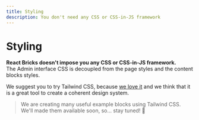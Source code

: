 ```yaml
---
title: Styling
description: You don't need any CSS or CSS-in-JS framework
---
```


# Styling

**React Bricks doesn't impose you any CSS or CSS-in-JS framework.**  
The Admin interface CSS is decoupled from the page styles and the content blocks styles.

We suggest you to try Tailwind CSS, because [we love it](https://dev.to/matfrana/why-i-love-tailwind-css-3gek) and we think that it is a great tool to create a coherent design system.

> We are creating many useful example blocks using Tailwind CSS.  
> We'll made them available soon, so... stay tuned! 🚀
